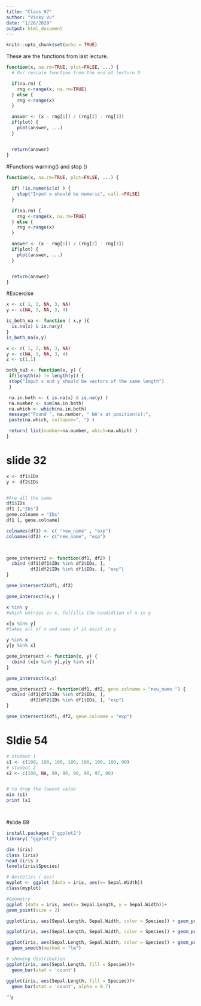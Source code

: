 ```yaml
---
title: "Class_07"
author: "Vicky Vu"
date: "1/28/2020"
output: html_document
---
```


```r
knitr::opts_chunk$set(echo = TRUE)
```

These are the functions from last lecture.

```r
function(x, na.rm=TRUE, plot=FALSE, ...) {
  # Our rescale function from the end of lecture 9

  if(na.rm) {
    rng <-range(x, na.rm=TRUE)
  } else {
    rng <-range(x)
  }

  answer <- (x - rng[1]) / (rng[2] - rng[1])
  if(plot) { 
    plot(answer, ...) 
  }


  return(answer)
}

```

#Functions warning() and stop () 
```r
function(x, na.rm=TRUE, plot=FALSE, ...) {
  
  if( !is.numeric(x) ) {
    stop("Input x should be numeric", call.=FALSE)
  }
  
  if(na.rm) {
    rng <-range(x, na.rm=TRUE)
  } else {
    rng <-range(x)
  }

  answer <- (x - rng[1]) / (rng[2] - rng[1])
  if(plot) { 
    plot(answer, ...) 
  }


  return(answer)
}
```
#Excercise 
```r
x <- c( 1, 2, NA, 3, NA)
y <- c(NA, 3, NA, 3, 4)

is_both_na <- function ( x,y ){
  is.na(x) & is.na(y)
}
is_both_na(x,y)
```
```r
x <- c( 1, 2, NA, 3, NA)
y <- c(NA, 3, NA, 3, 4)
z <- c(1,1)

both_na3 <- function(x, y) {
 if(length(x) != length(y)) {
 stop("Input x and y should be vectors of the same length")
 }

 na.in.both <- ( is.na(x) & is.na(y) )
 na.number <- sum(na.in.both)
 na.which <- which(na.in.both)
 message("Found ", na.number, " NA's at position(s):",
 paste(na.which, collapse=", ") )

 return( list(number=na.number, which=na.which) )
}

```

# slide 32 
```r
x <- df1$IDs
y <- df2$IDs


#Are all the same 
df1$IDs
df1 [,"IDs"]
gene.colname = "IDs"
df1 [, gene.colname]

colnames(df1) <- c( "new_name" , "exp")
colnames(df2) <- c("new_name", "exp")
        


gene_intersect2 <- function(df1, df2) {
  cbind (df1[df1$IDs %in% df2$IDs, ],
         df2[df2$IDs %in% df1$IDs, ], "exp")
}

gene_intersect2(df1, df2)
```


```r
gene_intersect(x,y )

x %in% y 
#which entries in x, fulfills the condidtion of x in y 

x[x %in% y]
#takes all of x and sees if it exist in y 
```


```r
y %in% x 
y[y %in% x]
```


```r
gene_intersect <- function(x, y) {
  cbind (x[x %in% y],y[y %in% x])
}

gene_intersect(x,y)
```

```r
gene_intersect3 <- function(df1, df2, gene.colname = "new_name ") {
  cbind (df1[df1$IDs %in% df2$IDs, ],
         df2[df2$IDs %in% df1$IDs, ], "exp")
}

gene_intersect3(df1, df2, gene.colname = "exp")

```


# Sldie 54 

```r
# student 1
s1 <- c(100, 100, 100, 100, 100, 100, 100, 90)
# student 2
s2 <- c(100, NA, 90, 90, 90, 90, 97, 80)


# to drop the lowest value 
min (s1)
print (s1




```

#slide 69 

```r
install.packages ('ggplot2')
library( "ggplot2")
```


```r
dim (iris)
class (iris)
head (iris )
levels(iris$Species)

# Aestetics ( aes)
myplot <- ggplot (data = iris, aes(x= Sepal.Width))
class(myplot)

#Geometry 
ggplot (data = iris, aes(x= Sepal.Length, y = Sepal.Width))+
geom_point(size = 2)

ggplot(iris, aes(Sepal.Length, Sepal.Width, color = Species)) + geom_point (size = 3 )

ggplot(iris, aes(Sepal.Length, Sepal.Width, color = Species)) + geom_point (aes(shape = Species),size = 3 )

ggplot(iris, aes(Sepal.Length, Sepal.Width, color = Species)) + geom_point (aes(shape = Species),size = 3 ) +
  geom_smooth(method = "lm")
```


```r
# showing distribution 
ggplot(iris, aes(Sepal.Length, fill = Species))+ 
  geom_bar(stat = 'count')

ggplot(iris, aes(Sepal.Length, fill = Species))+ 
  geom_bar(stat = 'count', alpha = 0.7)
```


```r
